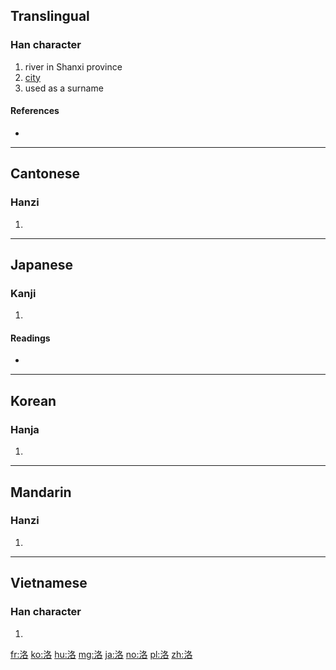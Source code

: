 ==Translingual==

===Han character===
{{Han char|rn=85|rad=水|as=06|sn=9|four=37164|canj=EHER|ids=⿰氵各}}

# river in Shanxi province
# [[city]]
# used as a surname

====References====
* {{Han ref|kx=0620.150|dkj=17383|dj=1016.050|hdz=31614.040|uh=6D1B|ud=27931|bh=ACA5|bd=44197}}

----

==Cantonese==

===Hanzi===
{{yue-hanzi|jyut=|y=lok3}}

# {{defn|lang=yue|sort=水06}}

----

==Japanese==

===Kanji===
{{ja-kanji|grade=|rs=水06}}

# {{defn|lang=ja|sort=水06}}

====Readings====
* {{ja-readings|on=[[らく]] (raku)|kun=[[まとう]] (matou), [[つらなる]] (tsuranaru)}}

----

==Korean==

===Hanja===
{{ko-hanja|hangeul=[[락]]>[[낙]]|eumhun=|rv=rak>nak|mr=rak>nak|y=lak>nak}}

# {{defn|lang=ko|sort=水06}}

----

==Mandarin==

===Hanzi===
{{cmn-hanzi|pin=[[luò]] ([[luo4]]), [[tóng]] ([[tong2]])|wg=lo<sup>4</sup>, t'ung<sup>2</sup>}}

# {{defn|lang=cmn|sort=水06}}

----

==Vietnamese==

===Han character===
{{vi-hantu|[[lạc]], [[rặc]], [[chua]], [[lặng]]|rs=水06}}

# {{defn|lang=vi|sort=水06}}

[[fr:洛]]
[[ko:洛]]
[[hu:洛]]
[[mg:洛]]
[[ja:洛]]
[[no:洛]]
[[pl:洛]]
[[zh:洛]]